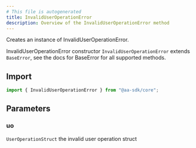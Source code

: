 ```yaml
---
# This file is autogenerated
title: InvalidUserOperationError
description: Overview of the InvalidUserOperationError method
---
```



Creates an instance of InvalidUserOperationError.

InvalidUserOperationError constructor
<Note>
`InvalidUserOperationError` extends `BaseError`, see the docs for BaseError for all supported methods.
</Note>

## Import

```ts
import { InvalidUserOperationError } from "@aa-sdk/core";
```

## Parameters

### uo

`UserOperationStruct`
the invalid user operation struct
